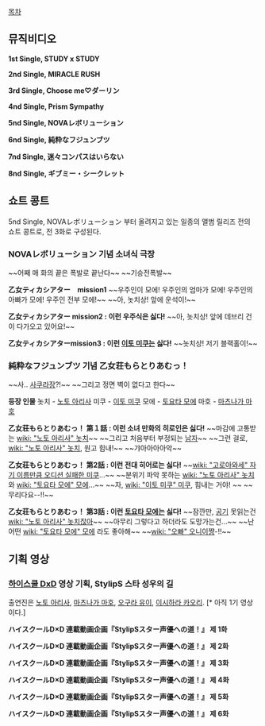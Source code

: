 [[목차]]

== 뮤직비디오 ==

'''1st Single, STUDY x STUDY'''
{{{#!html
<iframe width="560" height="315" src="//www.youtube.com/embed/whYPQ5BiYH0" frameborder="0" allowfullscreen></iframe> }}}

'''2nd Single, MIRACLE RUSH'''
{{{#!html
<iframe width="560" height="315" src="//www.youtube.com/embed/Xa91dAOQtBs" frameborder="0" allowfullscreen></iframe>
}}}

'''3rd Single, Choose me♡ダーリン'''
{{{#!html
<iframe width="560" height="315" src="//www.youtube.com/embed/QsLr_Mg6_VE" frameborder="0" allowfullscreen></iframe>
}}}

'''4nd Single, Prism Sympathy'''
{{{#!html
<iframe width="560" height="315" src="//www.youtube.com/embed/5cakqA0JEtU" frameborder="0" allowfullscreen></iframe>
}}}

'''5nd Single, NOVAレボリューション'''
{{{#!html
<iframe width="560" height="315" src="//www.youtube.com/embed/Ol2F-dczg-o" frameborder="0" allowfullscreen></iframe>
}}}

'''6nd Single, 純粋なフジュンブツ'''
{{{#!html
<iframe width="560" height="315" src="//www.youtube.com/embed/VQjKwuFebRg" frameborder="0" allowfullscreen></iframe>
}}}

'''7nd Single, 迷々コンパスはいらない'''
{{{#!html
<frame width="560" height="315" src="https://www.youtube.com/embed/v6bE4GTn4eU" frameborder="0" allowfullscreen></frame>
}}}

'''8nd Single, ギブミー・シークレット'''
{{{#!html
<iframe width="560" height="315" src="https://www.youtube.com/embed/slYKlGP7dAg" frameborder="0" allowfullscreen></iframe>
}}}
== 쇼트 콩트 ==

5nd Single, NOVAレボリューション 부터 올려지고 있는 일종의 앨범 릴리즈 전의 쇼트 콩트로, 전 3화로 구성된다.

=== NOVAレボリューション 기념 소녀식 극장 ===
~~어째 매 화의 끝은 폭발로 끝난다~~ ~~기승전폭발~~

'''乙女ティカシアター　mission1'''
{{{#!html
<iframe width="560" height="315" src="//www.youtube.com/embed/-NSSzegnJ-E" frameborder="0" allowfullscreen></iframe>
}}}
~~우주인이 모에! 우주인의 엄마가 모에! 우주인의 아빠가 모에! 우주인 전부 모에!~~
~~아, 놋치상! 앞에 운석이!~~ 

'''乙女ティカシアター mission2 : 이런 우주식은 싫다!'''
{{{#!html
<iframe width="560" height="315" src="//www.youtube.com/embed/IF45EgkFhpE" frameborder="0" allowfullscreen></iframe>
}}}
~~아, 놋치상! 앞에 데브리 건이 다가오고 있어요!~~

'''乙女ティカシアターmission3 : 이런 [[이토 미쿠]]는 싫다!'''
{{{#!html
<iframe width="560" height="315" src="//www.youtube.com/embed/l4AajGIhQIY" frameborder="0" allowfullscreen></iframe>
}}}
~~놋치상! 저기 블랙홀이!~~ 

=== 純粋なフジュンブツ 기념 乙女荘もらとりあむっ！ ===
~~사.. [[사쿠라장]]?!~~
~~그리고 정면 벽이 없다고 한다~~ 

'''등장 인물'''
놋치 - [[노토 아리사]]
미쿠 - [[이토 미쿠]]
모에 - [[토요타 모에]]
마호 - [[마츠나가 마호]] 

'''乙女荘もらとりあむっ！ 第１話 : 이런 소녀 만화의 히로인은 싫다! '''
~~마감에 고통받는 [[wiki: "노토 아리사" 놋치]]~~ ~~그리고 처음부터 부정되는 [[남자]]~~
{{{#!html
<iframe width="560" height="315" src="//www.youtube.com/embed/DxtrXQnEysE" frameborder="0" allowfullscreen></iframe>
}}} 
~~그런 걸로, [[wiki: "노토 아리사" 놋치]], 원고 힘내!~~ ~~갸아아아아악~~


'''乙女荘もらとりあむっ！ 第2話 : 이런 전대 히어로는 싫다!'''
~~[[wiki: "고로아와세" 자기 이름만큼 오디션 실패한 미쿠]]...~~
~~분위기 파악 못하는 [[wiki: "노토 아리사" 놋치]] 와 [[wiki: "토요타 모에" 모에]]...~~
{{{#!html
<iframe width="560" height="315" src="//www.youtube.com/embed/-YU9JjElzqE" frameborder="0" allowfullscreen></iframe>
}}}
~~자, [[wiki: "이토 미쿠" 미쿠]], 힘내는 거야! ~~ ~~무리다요--!!~~

'''乙女荘もらとりあむっ！ 第3話 : 이런 [[토요타 모에]]는 싫다! '''
~~잠깐만, [[공기]] 못읽는건 [[wiki: "노토 아리사" 놋치]]잖아~~
{{{#!html
<iframe width="560" height="315" src="//www.youtube.com/embed/58GIe4jiPvw" frameborder="0" allowfullscreen></iframe>
}}}
~~아무리 그렇다고 하더라도 도망가는건...~~
~~난 어떤 [[wiki: "토요타 모에" 모에]] 라도 좋아해~~ ~~[[wiki: "오빠" 오니이쨩]]-!!~~

== 기획 영상 == 

=== [[하이스쿨 DxD]] 영상 기획, StylipS 스타 성우의 길 ===

출연진은 [[노토 아리사]], [[마츠나가 마호]], [[오구라 유이]], [[이시하라 카오리]]. [* 아직 1기 영상이다.]

'''ハイスクールD×D 連載動画企画『StylipSスター声優への道！』 제 1화'''
{{{#!html
<iframe width="560" height="315" src="//www.youtube.com/embed/x3JqbIa_qQc" frameborder="0" allowfullscreen></iframe>
}}}

'''ハイスクールD×D 連載動画企画『StylipSスター声優への道！』 제 2화'''
{{{#!html
<iframe width="560" height="315" src="//www.youtube.com/embed/Sl3dX7Q7s0w" frameborder="0" allowfullscreen></iframe>
}}}

'''ハイスクールD×D 連載動画企画『StylipSスター声優への道！』 제 3화'''
{{{#!html
<iframe width="560" height="315" src="//www.youtube.com/embed/lGi243DpXs0" frameborder="0" allowfullscreen></iframe>
}}}

'''ハイスクールD×D 連載動画企画『StylipSスター声優への道！』 제 4화'''
{{{#!html
<iframe width="560" height="315" src="//www.youtube.com/embed/SWY6qUWbu-c" frameborder="0" allowfullscreen></iframe>
}}}

'''ハイスクールD×D 連載動画企画『StylipSスター声優への道！』 제 5화'''
{{{#!html
<iframe width="560" height="315" src="//www.youtube.com/embed/fLZJdtt2taM" frameborder="0" allowfullscreen></iframe>
}}}

'''ハイスクールD×D 連載動画企画『StylipSスター声優への道！』 제 6화'''
{{{#!html
<iframe width="560" height="315" src="//www.youtube.com/embed/8WcdijB2oPE" frameborder="0" allowfullscreen></iframe>
}}}
